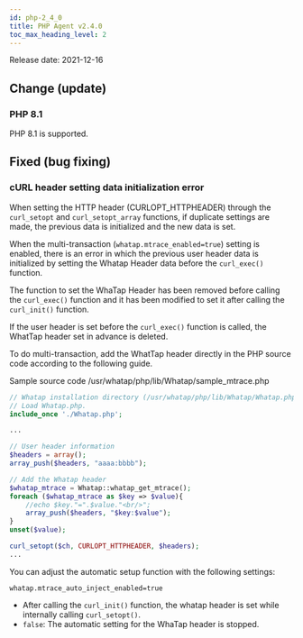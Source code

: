 ```yaml
---
id: php-2_4_0
title: PHP Agent v2.4.0
toc_max_heading_level: 2
---
```



Release date: 2021-12-16

## Change (update)

### PHP 8.1

PHP 8.1 is supported.

## Fixed (bug fixing)

### cURL header setting data initialization error

When setting the HTTP header (CURLOPT_HTTPHEADER) through the `curl_setopt` and `curl_setopt_array` functions, if duplicate settings are made, the previous data is initialized and the new data is set. 

When the multi-transaction (`whatap.mtrace_enabled=true`) setting is enabled, there is an error in which the previous user header data is initialized by setting the Whatap Header data before the `curl_exec()` function. 

The function to set the WhaTap Header has been removed before calling the `curl_exec()` function and it has been modified to set it after calling the `curl_init()` function. 

If the user header is set before the `curl_exec()` function is called, the WhatTap header set in advance is deleted. 

To do multi-transaction, add the WhatTap header directly in the PHP source code according to the following guide. 

Sample source code /usr/whatap/php/lib/Whatap/sample_mtrace.php

```php title='php'
// Whatap installation directory (/usr/whatap/php/lib/Whatap/Whatap.php)  
// Load Whatap.php. 
include_once './Whatap.php';

...

// User header information
$headers = array();
array_push($headers, "aaaa:bbbb");

// Add the Whatap header 
$whatap_mtrace = Whatap::whatap_get_mtrace();
foreach ($whatap_mtrace as $key => $value){
	//echo $key."=".$value."<br/>";
	array_push($headers, "$key:$value");
}
unset($value);

curl_setopt($ch, CURLOPT_HTTPHEADER, $headers);
...
```

You can adjust the automatic setup function with the following settings: 

`whatap.mtrace_auto_inject_enabled=true`  

-   After calling the `curl_init()` function, the whatap header is set while internally calling `curl_setopt()`.
-   `false`: The automatic setting for the WhaTap header is stopped. 
